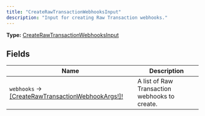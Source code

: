```yaml
---
title: "CreateRawTransactionWebhooksInput"
description: "Input for creating Raw Transaction webhooks."
---
```


**Type:** [CreateRawTransactionWebhooksInput](/api-reference/types/createrawtransactionwebhooksinput)

## Fields

| Name | Description |
|------|-------------|
| `webhooks` → [[CreateRawTransactionWebhookArgs!]!](/api-reference/types/createrawtransactionwebhookargs) | A list of Raw Transaction webhooks to create. |


